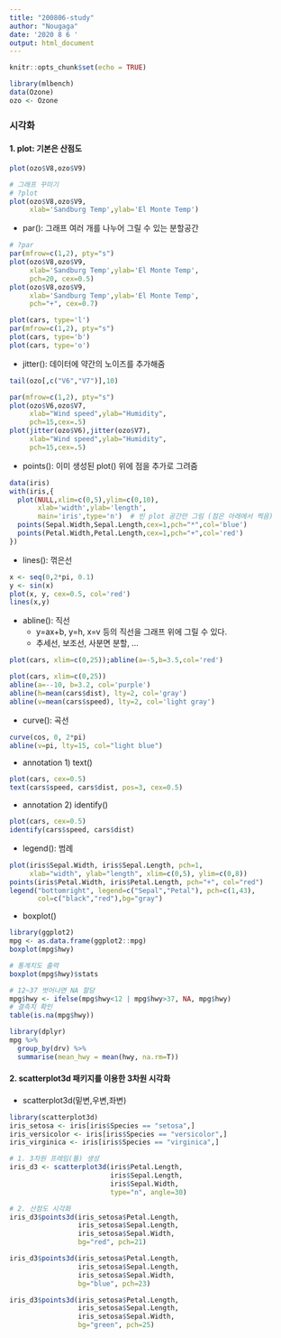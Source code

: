 ```yaml
---
title: "200806-study"
author: "Nougaga"
date: '2020 8 6 '
output: html_document
---
```


```r
knitr::opts_chunk$set(echo = TRUE)
```
```r
library(mlbench)
data(Ozone)
ozo <- Ozone
```

### **시각화**

#### 1. plot: 기본은 산점도

```r
plot(ozo$V8,ozo$V9)

# 그래프 꾸미기
# ?plot
plot(ozo$V8,ozo$V9,
     xlab='Sandburg Temp',ylab='El Monte Temp')
```

  + par(): 그래프 여러 개를 나누어 그릴 수 있는 분할공간

```r
# ?par
par(mfrow=c(1,2), pty="s")
plot(ozo$V8,ozo$V9,
     xlab='Sandburg Temp',ylab='El Monte Temp',
     pch=20, cex=0.5)
plot(ozo$V8,ozo$V9,
     xlab='Sandburg Temp',ylab='El Monte Temp',
     pch="+", cex=0.7)
```

```r
plot(cars, type='l')
par(mfrow=c(1,2), pty="s")
plot(cars, type='b')
plot(cars, type='o')
```

  + jitter(): 데이터에 약간의 노이즈를 추가해줌

```r
tail(ozo[,c("V6","V7")],10)

par(mfrow=c(1,2), pty="s")
plot(ozo$V6,ozo$V7,
     xlab="Wind speed",ylab="Humidity",
     pch=15,cex=.5)
plot(jitter(ozo$V6),jitter(ozo$V7),
     xlab="Wind speed",ylab="Humidity",
     pch=15,cex=.5)

```

  + points(): 이미 생성된 plot() 위에 점을 추가로 그려줌
  
```r
data(iris)
with(iris,{
  plot(NULL,xlim=c(0,5),ylim=c(0,10),
       xlab='width',ylab='length',
       main='iris',type='n')  # 빈 plot 공간만 그림 (점은 아래에서 찍음)
  points(Sepal.Width,Sepal.Length,cex=1,pch="*",col='blue')
  points(Petal.Width,Petal.Length,cex=1,pch="+",col='red')  
})

```

  + lines(): 꺾은선 
  
```r
x <- seq(0,2*pi, 0.1)
y <- sin(x)
plot(x, y, cex=0.5, col='red')
lines(x,y)
```

  + abline(): 직선
    + y=ax+b, y=h, x=v 등의 직선을 그래프 위에 그릴 수 있다.
    + 추세선, 보조선, 사분면 분할, ...
  
```r
plot(cars, xlim=c(0,25));abline(a=-5,b=3.5,col='red')

plot(cars, xlim=c(0,25))
abline(a=--10, b=3.2, col='purple')
abline(h=mean(cars$dist), lty=2, col='gray')
abline(v=mean(cars$speed), lty=2, col='light gray')
```

  + curve(): 곡선
  
```r
curve(cos, 0, 2*pi)
abline(v=pi, lty=15, col="light blue")
```

  + annotation 1) text()

```r
plot(cars, cex=0.5)
text(cars$speed, cars$dist, pos=3, cex=0.5)
```

  + annotation 2) identify()
  
```r
plot(cars, cex=0.5)
identify(cars$speed, cars$dist)
```

  + legend(): 범례
  
```r
plot(iris$Sepal.Width, iris$Sepal.Length, pch=1,
     xlab="width", ylab="length", xlim=c(0,5), ylim=c(0,8))
points(iris$Petal.Width, iris$Petal.Length, pch="+", col="red")
legend("bottomright", legend=c("Sepal","Petal"), pch=c(1,43),
       col=c("black","red"),bg="gray")
```

  + boxplot()
  
```r
library(ggplot2)
mpg <- as.data.frame(ggplot2::mpg)
boxplot(mpg$hwy)

# 통계치도 출력
boxplot(mpg$hwy)$stats

# 12~37 벗어나면 NA 할당
mpg$hwy <- ifelse(mpg$hwy<12 | mpg$hwy>37, NA, mpg$hwy)
# 결측치 확인
table(is.na(mpg$hwy))

library(dplyr)
mpg %>% 
  group_by(drv) %>% 
  summarise(mean_hwy = mean(hwy, na.rm=T))
```

#### 2. scatterplot3d 패키지를 이용한 3차원 시각화

  + scatterplot3d(밑변,우변,좌변)

```r
library(scatterplot3d)
iris_setosa <- iris[iris$Species == "setosa",]
iris_versicolor <- iris[iris$Species == "versicolor",]
iris_virginica <- iris[iris$Species == "virginica",]

# 1. 3차원 프레임(틀) 생성
iris_d3 <- scatterplot3d(iris$Petal.Length, 
                         iris$Sepal.Length, 
                         iris$Sepal.Width,
                         type="n", angle=30)

# 2. 산점도 시각화
iris_d3$points3d(iris_setosa$Petal.Length,
                 iris_setosa$Sepal.Length,
                 iris_setosa$Sepal.Width,
                 bg="red", pch=21)

iris_d3$points3d(iris_setosa$Petal.Length,
                 iris_setosa$Sepal.Length,
                 iris_setosa$Sepal.Width,
                 bg="blue", pch=23)

iris_d3$points3d(iris_setosa$Petal.Length,
                 iris_setosa$Sepal.Length,
                 iris_setosa$Sepal.Width,
                 bg="green", pch=25)
```




